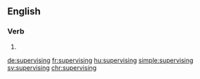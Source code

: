 
==English==

===Verb===
{{head|en}}

# {{present participle of|supervise|lang=en}}

[[de:supervising]]
[[fr:supervising]]
[[hu:supervising]]
[[simple:supervising]]
[[sv:supervising]]
[[chr:supervising]]